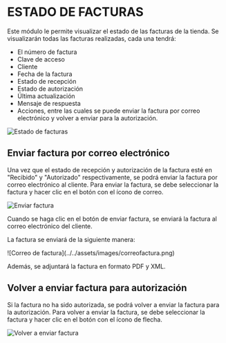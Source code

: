 
# **ESTADO DE FACTURAS**

Este módulo le permite visualizar el estado de las facturas de la tienda. Se visualizarán todas las facturas realizadas, cada una tendrá:

- El número de factura
- Clave de acceso
- Cliente
- Fecha de la factura
- Estado de recepción
- Estado de autorización
- Última actualización
- Mensaje de respuesta
- Acciones, entre las cuales se puede enviar la factura por correo electrónico y volver a enviar para la autorización.

![Estado de facturas](../../assets/images/estadofacturass.png)

## Enviar factura por correo electrónico

Una vez que el estado de recepción y autorización de la factura esté en "Recibido" y "Autorizado" respectivamente, se podrá enviar la factura por correo electrónico al cliente. Para enviar la factura, se debe seleccionar la factura y hacer clic en el botón con el ícono de correo.

![Enviar factura](../../assets/images/enviarfactura.png)

Cuando se haga clic en el botón de enviar factura, se enviará la factura al correo electrónico del cliente.

La factura se enviará de la siguiente manera:

<div
    style={{display: 'flex', justifyContent: 'center', alignItems: 'center'}}
>
![Correo de factura](../../assets/images/correofactura.png)
</div>

Además, se adjuntará la factura en formato PDF y XML.

## Volver a enviar factura para autorización

Si la factura no ha sido autorizada, se podrá volver a enviar la factura para la autorización. Para volver a enviar la factura, se debe seleccionar la factura y hacer clic en el botón con el ícono de flecha.

![Volver a enviar factura](../../assets/images/reenviarestadofactura.png)
